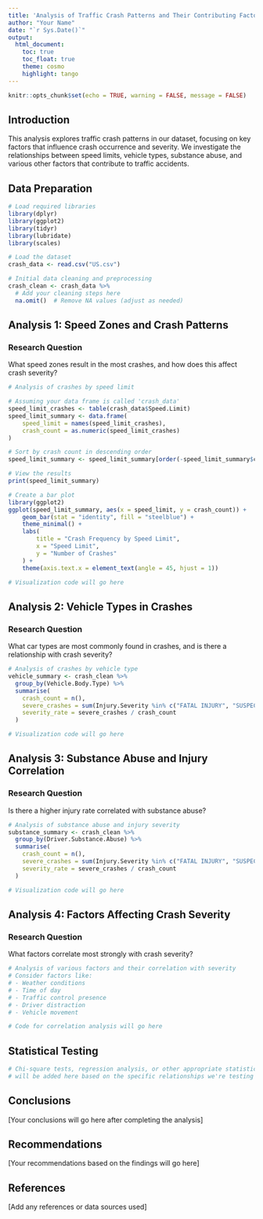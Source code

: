 ```yaml
---
title: 'Analysis of Traffic Crash Patterns and Their Contributing Factors'
author: "Your Name"
date: "`r Sys.Date()`"
output: 
  html_document:
    toc: true
    toc_float: true
    theme: cosmo
    highlight: tango
---
```


```r
knitr::opts_chunk$set(echo = TRUE, warning = FALSE, message = FALSE)
```

## Introduction

This analysis explores traffic crash patterns in our dataset, focusing on key factors that influence crash occurrence and severity. We investigate the relationships between speed limits, vehicle types, substance abuse, and various other factors that contribute to traffic accidents.

## Data Preparation

```r
# Load required libraries
library(dplyr)
library(ggplot2)
library(tidyr)
library(lubridate)
library(scales)
```

```r
# Load the dataset
crash_data <- read.csv("US.csv")

# Initial data cleaning and preprocessing
crash_clean <- crash_data %>%
  # Add your cleaning steps here
  na.omit()  # Remove NA values (adjust as needed)
```

## Analysis 1: Speed Zones and Crash Patterns

### Research Question
What speed zones result in the most crashes, and how does this affect crash severity?

```r
# Analysis of crashes by speed limit

# Assuming your data frame is called 'crash_data'
speed_limit_crashes <- table(crash_data$Speed.Limit)
speed_limit_summary <- data.frame(
    speed_limit = names(speed_limit_crashes),
    crash_count = as.numeric(speed_limit_crashes)
)

# Sort by crash count in descending order
speed_limit_summary <- speed_limit_summary[order(-speed_limit_summary$crash_count), ]

# View the results
print(speed_limit_summary)

# Create a bar plot
library(ggplot2)
ggplot(speed_limit_summary, aes(x = speed_limit, y = crash_count)) +
    geom_bar(stat = "identity", fill = "steelblue") +
    theme_minimal() +
    labs(
        title = "Crash Frequency by Speed Limit",
        x = "Speed Limit",
        y = "Number of Crashes"
    ) +
    theme(axis.text.x = element_text(angle = 45, hjust = 1))

# Visualization code will go here
```

## Analysis 2: Vehicle Types in Crashes

### Research Question
What car types are most commonly found in crashes, and is there a relationship with crash severity?

```r
# Analysis of crashes by vehicle type
vehicle_summary <- crash_clean %>%
  group_by(Vehicle.Body.Type) %>%
  summarise(
    crash_count = n(),
    severe_crashes = sum(Injury.Severity %in% c("FATAL INJURY", "SUSPECTED SERIOUS INJURY")),
    severity_rate = severe_crashes / crash_count
  )

# Visualization code will go here
```

## Analysis 3: Substance Abuse and Injury Correlation

### Research Question
Is there a higher injury rate correlated with substance abuse?

```r
# Analysis of substance abuse and injury severity
substance_summary <- crash_clean %>%
  group_by(Driver.Substance.Abuse) %>%
  summarise(
    crash_count = n(),
    severe_crashes = sum(Injury.Severity %in% c("FATAL INJURY", "SUSPECTED SERIOUS INJURY")),
    severity_rate = severe_crashes / crash_count
  )

# Visualization code will go here
```

## Analysis 4: Factors Affecting Crash Severity

### Research Question
What factors correlate most strongly with crash severity?

```r
# Analysis of various factors and their correlation with severity
# Consider factors like:
# - Weather conditions
# - Time of day
# - Traffic control presence
# - Driver distraction
# - Vehicle movement

# Code for correlation analysis will go here
```

## Statistical Testing

```r
# Chi-square tests, regression analysis, or other appropriate statistical tests
# will be added here based on the specific relationships we're testing
```

## Conclusions

[Your conclusions will go here after completing the analysis]

## Recommendations

[Your recommendations based on the findings will go here]

## References

[Add any references or data sources used]